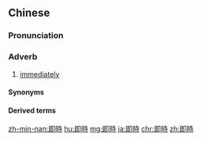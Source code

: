 {{also|即时}}
==Chinese==
{{zh-forms|s=即时}}

===Pronunciation===
{{zh-pron
|m=jíshí
|c=zik1 si4
|h=pfs=chit-sṳ̀
|mn=chek-sî
|cat=adv
}}

===Adverb===
{{zh-adv}}

# {{lb|zh|literary}} [[immediately]]

====Synonyms====
{{zh-dial|馬上}}

====Derived terms====
{{zh-der|即時通信|即時通訊}}

[[zh-min-nan:即時]]
[[hu:即時]]
[[mg:即時]]
[[ja:即時]]
[[chr:即時]]
[[zh:即時]]